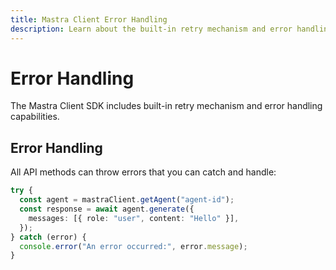 ```yaml
---
title: Mastra Client Error Handling
description: Learn about the built-in retry mechanism and error handling capabilities in the Mastra client-js SDK.
---
```


# Error Handling

The Mastra Client SDK includes built-in retry mechanism and error handling capabilities.

## Error Handling

All API methods can throw errors that you can catch and handle:

```typescript
try {
  const agent = mastraClient.getAgent("agent-id");
  const response = await agent.generate({
    messages: [{ role: "user", content: "Hello" }],
  });
} catch (error) {
  console.error("An error occurred:", error.message);
}
```
